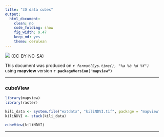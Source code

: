 ```yaml
---
title: "3D data cubes"
output:
  html_document:
    clean: no
    code_folding: show
    fig_width: 9.47
    keep_md: yes
    theme: cerulean
---
```


![](http://i.creativecommons.org/l/by-nc-sa/3.0/88x31.png) (CC-BY-NC-SA)

This document was produced on _`r format(Sys.time(), "%a %b %d %Y")`_ using **mapview** version **`r packageVersion("mapview")`**

------

### cubeView

```r
library(mapview)
library(raster)

kili_data <- system.file("extdata", "kiliNDVI.tif", package = "mapview")
kiliNDVI <- stack(kili_data)

cubeView(kiliNDVI)
```

------
